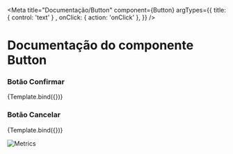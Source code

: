 <!--- Button.stories.mdx --->


<Meta 
    title="Documentação/Button" 
    component={Button} 
    argTypes={{ 
        title: { control: 'text' } ,
        onClick: { action: 'onClick' },
    }} 
/>


# Documentação do componente Button


### Botão Confirmar
<Canvas>
    <Story name="Confirmar" args={{ title: 'Confirmar' }}>
        {Template.bind({})}
    </Story>
</Canvas>

### Botão Cancelar
<Canvas>
    <Story name="Cancelar" args={{ title: 'Cancelar' }}>
        {Template.bind({})}
    </Story>
</Canvas>

![Metrics](https://metrics.lecoq.io/gustavosoriano)